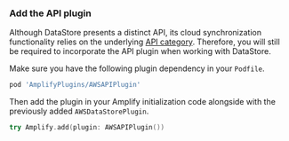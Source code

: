 ### Add the API plugin

Although DataStore presents a distinct API, its cloud synchronization functionality relies on the underlying [API category](/[platform]/prev/build-a-backend/graphqlapi/set-up-data/). Therefore, you will still be required to incorporate the API plugin when working with DataStore.

Make sure you have the following plugin dependency in your `Podfile`.

```ruby
pod 'AmplifyPlugins/AWSAPIPlugin'
```

Then add the plugin in your Amplify initialization code alongside with the previously added `AWSDataStorePlugin`.

```swift
try Amplify.add(plugin: AWSAPIPlugin())
```
